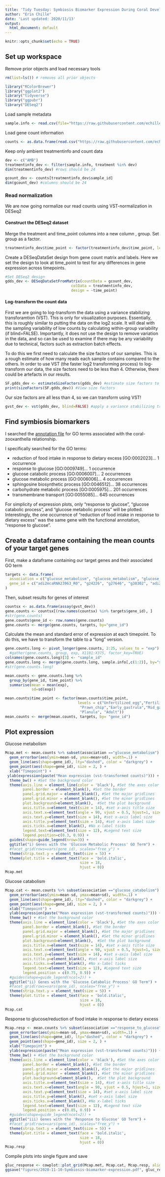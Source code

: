 ```yaml
---
title: 'Tidy Tuesday: Symbiosis Biomarker Expression During Coral Development'
author: "Erin Chille"
date: 'Last updated: 2020/11/13'
output:
  html_document: default
---
```


```r
knitr::opts_chunk$set(echo = TRUE)
```

## Set up workspace

Remove prior objects and load necessary tools
```r
rm(list=ls()) # removes all prior objects

library("RColorBrewer")
library("ggplot2")
library("tidyverse")
library("ggpubr")
library("DESeq2")
```

Load sample metadata
```r
sample.info <- read.csv(file="https://raw.githubusercontent.com/echille/Mcapitata_Developmental_Gene_Expression_Timeseries/master/Sample_Info/RNAseq_data.csv", header=T, sep=",") #load sample info
```

Load gene count information
```r
counts <- as.data.frame(read.csv("https://raw.githubusercontent.com/echille/Mcapitata_Developmental_Gene_Expression_Timeseries/master/1-QC-Align-Assemble/Output/gene_count_matrix.csv", row.names="gene_id"), colClasses = double) #Load normalized expression matrix from stringtie
```


Keep only ambient treatmentinfo and count data
```r
dev <- c("AMB")
treatmentinfo_dev <- filter(sample.info, treatment %in% dev)
dim(treatmentinfo_dev) #rows should be 24

gcount_dev <- counts[treatmentinfo_dev$sample_id]
dim(gcount_dev) #columns should be 24
```

### Read normalization
We are now going normalize our read counts using VST-normalization in DESeq2

#### Construct the DESeq2 dataset

Merge the treatment and time_point columns into a new column , group. Set group as a factor.
```r
treatmentinfo_dev$time_point <- factor(treatmentinfo_dev$time_point, levels = c("Unfertilized_egg", "Fertilized_egg", "Cleavage", "Prawn_chip", "Early_gastrula", "Mid_gastrula", "Late_gastrula", "Planula", "Adult"))
```

Create a DESeqDataSet design from gene count matrix and labels. Here we set the design to look at time_point to test for any differences in gene expression across timepoints.
```r
#Set DESeq2 design
gdds_dev <- DESeqDataSetFromMatrix(countData = gcount_dev,
                              colData = treatmentinfo_dev,
                              design = ~time_point)
```

#### Log-transform the count data
First we are going to log-transform the data using a variance stabilizing transforamtion (VST). This is only for visualization purposes. Essentially, this is roughly similar to putting the data on the log2 scale. It will deal with the sampling variability of low counts by calculating within-group variability (if blind=FALSE). Importantly, it does not use the design to remove variation in the data, and so can be used to examine if there may be any variability due to technical, factors such as extraction batch effects.

To do this we first need to calculate the size factors of our samples. This is a rough estimate of how many reads each sample contains compared to the others. In order to use VST (the faster log2 transforming process) to log-transform our data, the size factors need to be less than 4. Otherwise, there could be artefacts in our results.
```r
SF.gdds_dev <- estimateSizeFactors(gdds_dev) #estimate size factors to determine if we can use vst  to transform our data. Size factors should be less than four to use vst
print(sizeFactors(SF.gdds_dev)) #View size factors
```

Our size factors are all less than 4, so we can transform using VST!
```r
gvst_dev <- vst(gdds_dev, blind=FALSE) #apply a variance stabilizing transformation to minimize effects of small counts and normalize wrt library size
```

## Find symbiosis biomarkers

I searched the [annotation file](https://github.com/echille/Mcapitata_Developmental_Gene_Expression_Timeseries/blob/master/0-BLAST-GO-KO/Output/200824_Mcap_Blast_GO_KO.tsv) for GO terms associated with the coral-zooxanthella relationship.  

I specifically searched for the GO terms:  

- reduction of food intake in response to dietary excess [GO:0002023]... 1 occurrence  
- response to glucose [GO:0009749]... 1 occurrence  
- glucose catabolic process [GO:0006007]... 2 occurrences  
- glucose metabolic process [GO:0006006]... 4 occurrences  
- sphingosine biosynthetic process [GO:0046512]... 38 occurrences  
- carbohydrate metabolic process [GO:0005975]... 201 occurrences  
- transmembrane transport [GO:0055085]... 645 occurrences  

For simplicity of expression plots, only "response to glucose", "glucose catabolic process", and "glucose metabolic process" will be plotted. Interestingly, the one occurrence of "reduction of food intake in response to dietary excess" was the same gene with the functional annotation, "response to glucose".

## Create a dataframe containing the mean counts of your target genes

First, make a dataframe containing our target genes and their associated GO term
```r
targets <- data.frame(
  association = c("glucose_metabolism", "glucose_metabolism", "glucose_metabolism", "glucose_metabolism", "glucose_catabolism", "glucose_catabolism", "response_to_glucose"),
  gene_id = c("adi2mcaRNA23963_R0", "g24226", "g27646", "g30302", "adi2mcaRNA32619_R0", "g64471", "g16598")
)
```

Then, subset results for genes of interest
```r
countsx <- as.data.frame(assay(gvst_dev))
gene.counts <- countsx[(row.names(countsx) %in% targets$gene_id), ]
#str(gene.counts)
gene.counts$gene_id <- row.names(gene.counts) 
gene.counts <- merge(gene.counts, targets, by="gene_id")
```

Calculate the mean and standard error of expression at each timepoint. To do this, we have to transform the table to a "long" version.
```r
gene.counts.long <- pivot_longer(gene.counts, 2:25, values_to = "exp")
  #gather(gene.counts, group, exp, X1101:X375, factor_key=TRUE) 
colnames(gene.counts.long)[3] <- "sample_id"
gene.counts.long <- merge(gene.counts.long, sample.info[,c(1:2)], by="sample_id")
#str(gene.counts.long)

mean.counts <- gene.counts.long %>%
  group_by(gene_id, time_point) %>%
  summarise(mean = mean(exp),
            sd=sd(exp))

mean.counts$time_point <- factor(mean.counts$time_point, 
                                 levels = c("Unfertilized_egg","Fertilized_egg","Cleavage", 
                                  "Prawn_chip","Early_gastrula","Mid_gastrula", "Late_gastrula",
                                  "Planula", "Adult"))
mean.counts <- merge(mean.counts, targets, by= "gene_id")
```

## Plot expression

Glucose metabolism
```r
Mcap.met <- mean.counts %>% subset(association =="glucose_metabolism") %>% ggplot(aes(x=time_point, y=mean, group=gene_id)) + 
  geom_errorbar(aes(ymin=mean-sd, ymax=mean+sd), width=.1) +
  geom_line(aes(shape=gene_id), lty="dashed", color = "darkgrey") +
  geom_point(aes(shape=gene_id), size = 2, ) +
  xlab("Timepoint") +
 ylab(expression(paste("Mean expression (vst-transformed counts)"))) +
  theme_bw() + #Set the background color
  theme(axis.line = element_line(color = 'black'), #Set the axes color
        panel.border = element_blank(), #Set the border
        panel.grid.major = element_blank(), #Set the major gridlines
        panel.grid.minor = element_blank(), #Set the minor gridlines
        plot.background=element_blank(),  #Set the plot background
        axis.title.x=element_text(size = 14), #set x-axis title size
        axis.text.x=element_text(angle = 90, vjust = 0.5, hjust=1, size = 14), #set x-axis label size
        axis.text.y=element_text(size = 14), #set x-axis label size
        axis.title.y=element_text(size = 14), #set x-axis label size
        axis.ticks.x=element_blank(), #No x-label ticks
        legend.text=element_text(size = 12), #Legend text size
        legend.position=c(0.3, 0.9)) +
  guides(shape=guide_legend(nrow=3)) +
  ggtitle("i) Genes with the 'Glucose Metabolic Process' GO Term") +
  #facet_grid(rows=vars(gene_id), scales="free_y") +
  theme(strip.text.y = element_text(size = 5)) +
  theme(plot.title = element_text(face = 'bold.italic', 
                                  size = 18, 
                                  hjust = 0))
Mcap.met
```

Glucose catabolism
```r
Mcap.cat <- mean.counts %>% subset(association =="glucose_catabolism") %>% ggplot(aes(x=time_point, y=mean, group=gene_id)) + 
  geom_errorbar(aes(ymin=mean-sd, ymax=mean+sd), width=.1) +
  geom_line(aes(shape=gene_id), lty="dashed", color = "darkgrey") +
  geom_point(aes(shape=gene_id), size = 2, ) +
  xlab("Timepoint") +
  ylab(expression(paste("Mean expression (vst-transformed counts)"))) +
  theme_bw() + #Set the background color
  theme(axis.line = element_line(color = 'black'), #Set the axes color
        panel.border = element_blank(), #Set the border
        panel.grid.major = element_blank(), #Set the major gridlines
        panel.grid.minor = element_blank(), #Set the minor gridlines
        plot.background=element_blank(),  #Set the plot background
        axis.title.x=element_text(size = 14), #set x-axis title size
        axis.text.x=element_text(angle = 90, vjust = 0.5, hjust=1, size = 14), #set x-axis label size
        axis.text.y=element_text(size = 14), #set x-axis label size
        axis.title.y=element_blank(), #set x-axis label size
        axis.ticks.x=element_blank(), #No x-label ticks
        legend.text=element_text(size = 12), #Legend text size
        legend.position = c(0.75, 0.9)) +
  #guides(shape=guide_legend(ncol=2)) +
  ggtitle("ii) Genes with the 'Glucose Catabolic Process' GO Term") +
  #facet_grid(rows=vars(gene_id), scales="free_y") +
  theme(strip.text.y = element_text(size = 5)) +
  theme(plot.title = element_text(face = 'bold.italic',
                                  size = 18,
                                  hjust = 0))
Mcap.cat
```
Response to glucose/reduction of food intake in response to dietary excess
```r
Mcap.resp <- mean.counts %>% subset(association =="response_to_glucose") %>% ggplot(aes(x=time_point, y=mean, group=gene_id)) + 
  geom_errorbar(aes(ymin=mean-sd, ymax=mean+sd), width=.1) +
  geom_line(aes(shape=gene_id), lty="dashed", color = "darkgrey") +
  geom_point(aes(shape=gene_id), size = 2, ) +
  xlab("Timepoint") +
  ylab(expression(paste("Mean expression (vst-transformed counts)"))) +
  theme_bw() + #Set the background color
  theme(axis.line = element_line(color = 'black'), #Set the axes color
        panel.border = element_blank(), #Set the border
        panel.grid.major = element_blank(), #Set the major gridlines
        panel.grid.minor = element_blank(), #Set the minor gridlines
        plot.background=element_blank(),  #Set the plot background
        axis.title.x=element_text(size = 14), #set x-axis title size
        axis.text.x=element_text(angle = 90, vjust = 0.5, hjust=1, size = 14), #set x-axis label size
        axis.text.y=element_text(size = 14), #set x-axis label size
        axis.title.y=element_blank(), #set x-axis label size
        axis.ticks.x=element_blank(), #No x-label ticks
        legend.text=element_text(size = 12), #Legend text size
        legend.position = c(0.85, 0.9)) +
  #guides(shape=guide_legend(ncol=2)) +
  ggtitle("iii) Genes with the 'Response to Glucose' GO Term") +
  #facet_grid(rows=vars(gene_id), scales="free_y") +
  theme(strip.text.y = element_text(size = 5)) +
  theme(plot.title = element_text(face = 'bold.italic',
                                  size = 18,
                                  hjust = 0))
Mcap.resp
```

Compile plots into single figure and save
```r
gluc_response <- cowplot::plot_grid(Mcap.met, Mcap.cat, Mcap.resp, align = "vh", ncol = 3)
ggsave("figures/2020-11-10-Symbiosis-biomarker-expression.pdf", gluc_response, width=21, height=7.5)
```